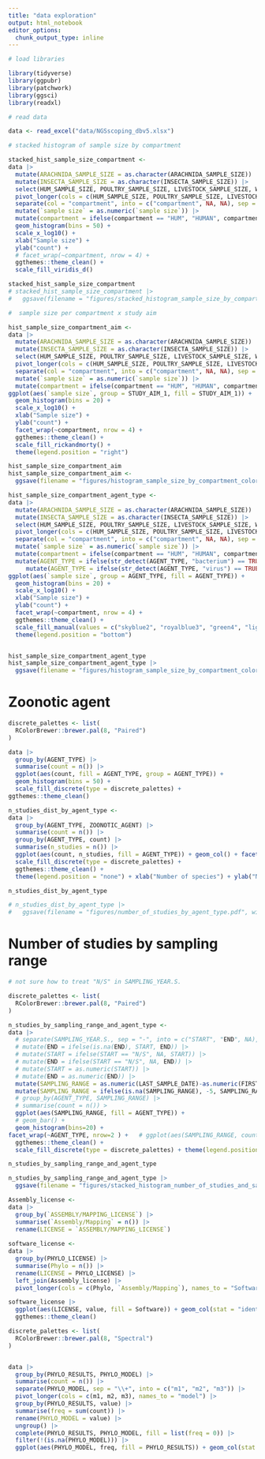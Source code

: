 ```yaml
---
title: "data exploration"
output: html_notebook
editor_options: 
  chunk_output_type: inline
---
```


```r
# load libraries 

library(tidyverse)
library(ggpubr)
library(patchwork)
library(ggsci)
library(readxl)

```


```r
# read data

data <- read_excel("data/NGSscoping_dbv5.xlsx")

```

```r
# stacked histogram of sample size by compartment

stacked_hist_sample_size_compartment <-
data |>
  mutate(ARACHNIDA_SAMPLE_SIZE = as.character(ARACHNIDA_SAMPLE_SIZE)) |>
  mutate(INSECTA_SAMPLE_SIZE = as.character(INSECTA_SAMPLE_SIZE)) |>
  select(HUM_SAMPLE_SIZE, POULTRY_SAMPLE_SIZE, LIVESTOCK_SAMPLE_SIZE, WILDLIFE_SAMPLE_SIZE, PET_SAMPLE_SIZE, ARACHNIDA_SAMPLE_SIZE, INSECTA_SAMPLE_SIZE, `BIOTIC-ENV_SAMPLE_SIZE`) |>
  pivot_longer(cols = c(HUM_SAMPLE_SIZE, POULTRY_SAMPLE_SIZE, LIVESTOCK_SAMPLE_SIZE, WILDLIFE_SAMPLE_SIZE, PET_SAMPLE_SIZE, ARACHNIDA_SAMPLE_SIZE, INSECTA_SAMPLE_SIZE, `BIOTIC-ENV_SAMPLE_SIZE`), names_to = "compartment" , values_to = "sample size") |>
  separate(col = "compartment", into = c("compartment", NA, NA), sep = "_", extra = "drop") |>
  mutate(`sample size` = as.numeric(`sample size`)) |>
  mutate(compartment = ifelse(compartment == "HUM", "HUMAN", compartment)) |> ggplot(aes(`sample size`, group = compartment, fill = compartment)) + 
  geom_histogram(bins = 50) + 
  scale_x_log10() + 
  xlab("Sample size") + 
  ylab("count") + 
  # facet_wrap(~compartment, nrow = 4) + 
  ggthemes::theme_clean() + 
  scale_fill_viridis_d()

stacked_hist_sample_size_compartment
# stacked_hist_sample_size_compartment |>
#   ggsave(filename = "figures/stacked_histogram_sample_size_by_compartment.pdf", width=8)
```

```r

#  sample size per compartment x study aim

hist_sample_size_compartment_aim <-
data |>
  mutate(ARACHNIDA_SAMPLE_SIZE = as.character(ARACHNIDA_SAMPLE_SIZE)) |>
  mutate(INSECTA_SAMPLE_SIZE = as.character(INSECTA_SAMPLE_SIZE)) |>
  select(HUM_SAMPLE_SIZE, POULTRY_SAMPLE_SIZE, LIVESTOCK_SAMPLE_SIZE, WILDLIFE_SAMPLE_SIZE, PET_SAMPLE_SIZE, ARACHNIDA_SAMPLE_SIZE, INSECTA_SAMPLE_SIZE, `BIOTIC-ENV_SAMPLE_SIZE`, STUDY_AIM_1) |>
  pivot_longer(cols = c(HUM_SAMPLE_SIZE, POULTRY_SAMPLE_SIZE, LIVESTOCK_SAMPLE_SIZE, WILDLIFE_SAMPLE_SIZE, PET_SAMPLE_SIZE, ARACHNIDA_SAMPLE_SIZE, INSECTA_SAMPLE_SIZE, `BIOTIC-ENV_SAMPLE_SIZE`), names_to = "compartment" , values_to = "sample size") |>
  separate(col = "compartment", into = c("compartment", NA, NA), sep = "_", extra = "drop") |>
  mutate(`sample size` = as.numeric(`sample size`)) |>
  mutate(compartment = ifelse(compartment == "HUM", "HUMAN", compartment)) |>
ggplot(aes(`sample size`, group = STUDY_AIM_1, fill = STUDY_AIM_1)) + 
  geom_histogram(bins = 20) + 
  scale_x_log10() + 
  xlab("Sample size") + 
  ylab("count") + 
  facet_wrap(~compartment, nrow = 4) +
  ggthemes::theme_clean() + 
  scale_fill_rickandmorty() + 
  theme(legend.position = "right")

hist_sample_size_compartment_aim
hist_sample_size_compartment_aim <-
  ggsave(filename = "figures/histogram_sample_size_by_compartment_colored_by_study_aim.pdf", width=14, height = 8)

```

```r

hist_sample_size_compartment_agent_type <-
data |>
  mutate(ARACHNIDA_SAMPLE_SIZE = as.character(ARACHNIDA_SAMPLE_SIZE)) |>
  mutate(INSECTA_SAMPLE_SIZE = as.character(INSECTA_SAMPLE_SIZE)) |>
  select(HUM_SAMPLE_SIZE, POULTRY_SAMPLE_SIZE, LIVESTOCK_SAMPLE_SIZE, WILDLIFE_SAMPLE_SIZE, PET_SAMPLE_SIZE, ARACHNIDA_SAMPLE_SIZE, INSECTA_SAMPLE_SIZE, `BIOTIC-ENV_SAMPLE_SIZE`, AGENT_TYPE) |>
  pivot_longer(cols = c(HUM_SAMPLE_SIZE, POULTRY_SAMPLE_SIZE, LIVESTOCK_SAMPLE_SIZE, WILDLIFE_SAMPLE_SIZE, PET_SAMPLE_SIZE, ARACHNIDA_SAMPLE_SIZE, INSECTA_SAMPLE_SIZE, `BIOTIC-ENV_SAMPLE_SIZE`), names_to = "compartment" , values_to = "sample size") |>
  separate(col = "compartment", into = c("compartment", NA, NA), sep = "_", extra = "drop") |>
  mutate(`sample size` = as.numeric(`sample size`)) |>
  mutate(compartment = ifelse(compartment == "HUM", "HUMAN", compartment)) |>
  mutate(AGENT_TYPE = ifelse(str_detect(AGENT_TYPE, "bacterium") == TRUE, "bacterium", AGENT_TYPE)) |>
     mutate(AGENT_TYPE = ifelse(str_detect(AGENT_TYPE, "virus") == TRUE, "virus", AGENT_TYPE)) |>
ggplot(aes(`sample size`, group = AGENT_TYPE, fill = AGENT_TYPE)) + 
  geom_histogram(bins = 20) + 
  scale_x_log10() + 
  xlab("Sample size") + 
  ylab("count") + 
  facet_wrap(~compartment, nrow = 4) +
  ggthemes::theme_clean() + 
  scale_fill_manual(values = c("skyblue2", "royalblue3", "green4", "lightpink2", "orange1")) + 
  theme(legend.position = "bottom")


hist_sample_size_compartment_agent_type
hist_sample_size_compartment_agent_type |>
  ggsave(filename = "figures/histogram_sample_size_by_compartment_colored_by_agent_type.pdf", width=14, height = 8)

```

# Zoonotic agent

```r


discrete_palettes <- list(
  RColorBrewer::brewer.pal(8, "Paired")
)

data |> 
  group_by(AGENT_TYPE) |>
  summarise(count = n()) |>
  ggplot(aes(count, fill = AGENT_TYPE, group = AGENT_TYPE)) + 
  geom_histogram(bins = 50) + 
  scale_fill_discrete(type = discrete_palettes) + 
ggthemes::theme_clean()

n_studies_dist_by_agent_type <- 
data |>
  group_by(AGENT_TYPE, ZOONOTIC_AGENT) |>
  summarise(count = n()) |>
  group_by(AGENT_TYPE, count) |>
  summarise(n_studies = n()) |>
  ggplot(aes(count, n_studies, fill = AGENT_TYPE)) + geom_col() + facet_wrap(~AGENT_TYPE, nrow=2 ) + 
  scale_fill_discrete(type = discrete_palettes) + 
  ggthemes::theme_clean() + 
  theme(legend.position = "none") + xlab("Number of species") + ylab("Number of studies")

n_studies_dist_by_agent_type

# n_studies_dist_by_agent_type |>
#   ggsave(filename = "figures/number_of_studies_by_agent_type.pdf", width = 7, height = 4)
```

# Number of studies by sampling range 

```r

# not sure how to treat "N/S" in SAMPLING_YEAR.S. 

discrete_palettes <- list(
  RColorBrewer::brewer.pal(8, "Paired")
)

n_studies_by_sampling_range_and_agent_type <- 
data |> 
  # separate(SAMPLING_YEAR.S., sep = "-", into = c("START", "END", NA), extra="drop", fill = "warn", remove = FALSE) |>
  # mutate(END = ifelse(is.na(END), START, END)) |>
  # mutate(START = ifelse(START == "N/S", NA, START)) |>
  # mutate(END = ifelse(START == "N/S", NA, END)) |>
  # mutate(START = as.numeric(START)) |>
  # mutate(END = as.numeric(END)) |> 
  mutate(SAMPLING_RANGE = as.numeric(LAST_SAMPLE_DATE)-as.numeric(FIRST_SAMPLE_DATE)) |>
  mutate(SAMPLING_RANGE = ifelse(is.na(SAMPLING_RANGE), -5, SAMPLING_RANGE)) |> 
  # group_by(AGENT_TYPE, SAMPLING_RANGE) |>
  # summarise(count = n()) >
  ggplot(aes(SAMPLING_RANGE, fill = AGENT_TYPE)) +
  # geom_bar() +
  geom_histogram(bins=20) + 
facet_wrap(~AGENT_TYPE, nrow=2 ) +   # ggplot(aes(SAMPLING_RANGE, count, fill = AGENT_TYPE)) + geom_col() + 
  ggthemes::theme_clean() + 
  scale_fill_discrete(type = discrete_palettes) + theme(legend.position = "none")

n_studies_by_sampling_range_and_agent_type

n_studies_by_sampling_range_and_agent_type |>
  ggsave(filename = "figures/stacked_histogram_number_of_studies_and_sampling_range.pdf", width = 8)

```



```r

Assembly_license <-
data |>
  group_by(`ASSEMBLY/MAPPING_LICENSE`) |>
  summarise(`Assembly/Mapping` = n()) |>
  rename(LICENSE = `ASSEMBLY/MAPPING_LICENSE`)
  
software_license <-
data |>
  group_by(PHYLO_LICENSE) |>
  summarise(Phylo = n()) |>
  rename(LICENSE = PHYLO_LICENSE) |>
  left_join(Assembly_license) |>
  pivot_longer(cols = c(Phylo, `Assembly/Mapping`), names_to = "Software")

software_license |>
  ggplot(aes(LICENSE, value, fill = Software)) + geom_col(stat = "identity", position = position_dodge()) +   scale_fill_manual(values = c("turquoise3", "royalblue1")) + 
  ggthemes::theme_clean()

```

```r


discrete_palettes <- list(
  RColorBrewer::brewer.pal(8, "Spectral")
)


data |>
  group_by(PHYLO_RESULTS, PHYLO_MODEL) |>
  summarise(count = n()) |>
  separate(PHYLO_MODEL, sep = "\\+", into = c("m1", "m2", "m3")) |>
  pivot_longer(cols = c(m1, m2, m3), names_to = "model") |>
  group_by(PHYLO_RESULTS, value) |>
  summarise(freq = sum(count)) |>
  rename(PHYLO_MODEL = value) |>
  ungroup() |>
  complete(PHYLO_RESULTS, PHYLO_MODEL, fill = list(freq = 0)) |>
  filter(!(is.na(PHYLO_MODEL))) |>
  ggplot(aes(PHYLO_MODEL, freq, fill = PHYLO_RESULTS)) + geom_col(stat = "identity", position = position_dodge()) + ggthemes::scale_fill_pander() + ggthemes::theme_clean() + xlab("Phylo Model") + theme(legend.position="top",legend.justification="centre")

```

